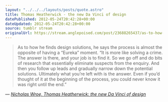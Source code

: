 ```yaml
---
layout: "../../../layouts/posts/quote.astro"
title: Thomas Heatherwick - the new Da Vinci of design
datePublished: 2012-05-24T20:42:28+00:00
dateUpdated: 2012-05-24T20:42:28+00:00
source: tumblr stream
originalUrl: https://stream.anglepoised.com/post/23688265437/as-to-how-he-finds-design-solutions-he-says-the
---
```


> As to how he finds design solutions, he says the process is almost the opposite of having a &ldquo;Eureka&rdquo; moment. &ldquo;It is more like solving a crime. The answer is there, and your job is to find it. So we go off and do bits of research that essentially eliminate suspects from the enquiry. And then you follow up leads and gradually narrow down the potential solutions. Ultimately what you&rsquo;re left with is the answer. Even if you&rsquo;d thought of it at the beginning of the process, you could never know it was right until the end.&rdquo;

— <cite>[Nicholas Wroe, _Thomas Heatherwick: the new Da Vinci of design_](http://www.guardian.co.uk/artanddesign/2012/may/18/thomas-heatherwick-da-vinci-design)</cite>
